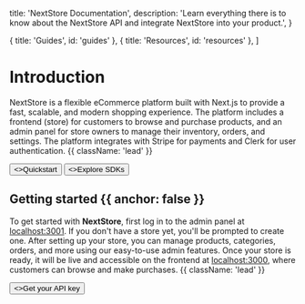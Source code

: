 
  title: 'NextStore Documentation',
  description:
    'Learn everything there is to know about the NextStore API and integrate NextStore into your product.',
}

  { title: 'Guides', id: 'guides' },
  { title: 'Resources', id: 'resources' },
]

<HeroPattern />

# Introduction

NextStore is a flexible eCommerce platform built with Next.js to provide a fast, scalable, and modern shopping experience. The platform includes a frontend (store) for customers to browse and purchase products, and an admin panel for store owners to manage their inventory, orders, and settings. The platform integrates with Stripe for payments and Clerk for user authentication. {{ className: 'lead' }}

<div className="not-prose mb-16 mt-6 flex gap-3">
  <Button href="/quickstart" arrow="right">
    <>Quickstart</>
  </Button>
  <Button href="/sdks" variant="outline">
    <>Explore SDKs</>
  </Button>
</div>

## Getting started {{ anchor: false }}

To get started with **NextStore**, first log in to the admin panel at [localhost:3001](#). If you don't have a store yet, you'll be prompted to create one. After setting up your store, you can manage products, categories, orders, and more using our easy-to-use admin features. Once your store is ready, it will be live and accessible on the frontend at [localhost:3000](#), where customers can browse and make purchases. {{ className: 'lead' }}

<div className="not-prose">
  <Button href="/sdks" variant="text" arrow="right">
    <>Get your API key</>
  </Button>
</div>

<Guides />

<Resources />
